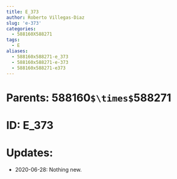 ```yaml
---
title: E_373
author: Roberto Villegas-Diaz
slug: 'e-373'
categories:
  - 588160X588271
tags:
  - E
aliases:
  - 588160x588271-e_373
  - 588160x588271-e-373
  - 588160x588271-e373
---
```


# **Parents**: 588160`$\times$`588271
# **ID**: E_373
# **Updates**: 
 - 2020-06-28: Nothing new.
